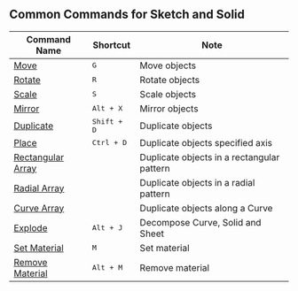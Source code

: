 ## Common Commands for Sketch and Solid
| Command Name                                    | Shortcut  | Note                                |
| ----------------------------------------------- | --------- | ------------------------------------------ |
| [Move](common/move)                             | <kbd>G</kbd>       | Move objects                               |
| [Rotate](common/rotate)                         | <kbd>R</kbd>       | Rotate objects                             |
| [Scale](common/scale)                           | <kbd>S</kbd>       | Scale objects                              |
| [Mirror](common/mirror)                         | <kbd>Alt + X</kbd>   | Mirror objects                             |
| [Duplicate](common/duplicate)                   | <kbd>Shift + D</kbd> | Duplicate objects                          |
| [Place](common/place)                           | <kbd>Ctrl + D</kbd>  | Duplicate objects specified axis           |
| [Rectangular Array](common/rectangular-array)   |           | Duplicate objects in a rectangular pattern |
| [Radial Array](common/radial-array)             |           | Duplicate objects in a radial pattern      |
| [Curve Array](common/curve-array)               |           | Duplicate objects along a Curve            |
| [Explode](common/explode)                   | <kbd>Alt + J</kbd>   | Decompose Curve, Solid and Sheet           |
| [Set Material](common/set-material)         | <kbd>M</kbd>       | Set material                               |
| [Remove Material](common/remove-material)   | <kbd>Alt + M</kbd>   | Remove material                            |






